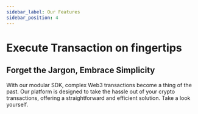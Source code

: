 ```yaml
---
sidebar_label: Our Features
sidebar_position: 4
---
```



# Execute Transaction on fingertips

## Forget the Jargon, Embrace Simplicity

With our modular SDK, complex Web3 transactions become a thing of the past. Our platform is designed to take the hassle out of your crypto transactions, offering a straightforward and efficient solution. Take a look yourself.

<div className="video__wrapper">
    <ReactPlayer className="video__player" controls url="https://youtu.be/TaUbwlgTrHg" width="100%" />
</div>